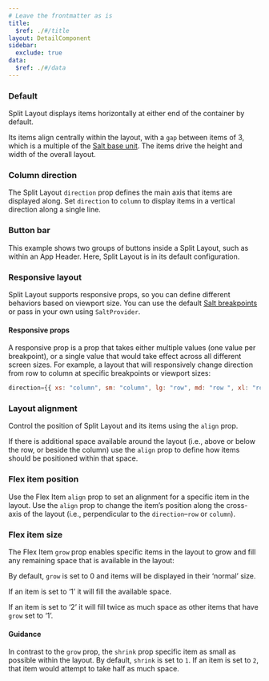 ```yaml
---
# Leave the frontmatter as is
title:
  $ref: ./#/title
layout: DetailComponent
sidebar:
  exclude: true
data:
  $ref: ./#/data
---
```


<LivePreviewControls>

<LivePreview componentName="split-layout" exampleName="Default" >

### Default

Split Layout displays items horizontally at either end of the container by default.

Its items align centrally within the layout, with a `gap` between items of 3, which is a multiple of the [Salt base unit](/salt/foundations/spacing). The items drive the height and width of the overall layout.

</LivePreview>

<LivePreview componentName="split-layout" exampleName="ColumnDirection" >

### Column direction

The Split Layout `direction` prop defines the main axis that items are displayed along. Set `direction` to `column` to display items in a vertical direction along a single line.

</LivePreview>

<LivePreview componentName="split-layout" exampleName="ButtonBar" >

### Button bar

This example shows two groups of buttons inside a Split Layout, such as within an App Header. Here, Split Layout is in its default configuration.

</LivePreview>

<LivePreview componentName="split-layout" exampleName="ResponsiveLayout" >

### Responsive layout

Split Layout supports responsive props, so you can define different behaviors based on viewport size. You can use the default [Salt breakpoints](https://www.saltdesignsystem.com/salt/foundations/responsiveness) or pass in your own using `SaltProvider`.

#### Responsive props

A responsive prop is a prop that takes either multiple values (one value per breakpoint), or a single value that would take effect across all different screen sizes. For example, a layout that will responsively change direction from row to column at specific breakpoints or viewport sizes:

```js
direction={{ xs: "column", sm: "column", lg: "row", md: "row ", xl: "row" }}
```

</LivePreview>

<LivePreview componentName="split-layout" exampleName="LayoutAlignment" >

### Layout alignment

Control the position of Split Layout and its items using the `align` prop.

If there is additional space available around the layout (i.e., above or below the row, or beside the column) use the `align` prop to define how items should be positioned within that space.

</LivePreview>

<LivePreview componentName="split-layout" exampleName="FlexItemPosition" >

### Flex item position

Use the Flex Item `align` prop to set an alignment for a specific item in the layout. Use the `align` prop to change the item’s position along the cross-axis of the layout (i.e., perpendicular to the `direction`–`row` or `column`).

</LivePreview>

<LivePreview componentName="split-layout" exampleName="FlexItemSize" >

### Flex item size

The Flex Item `grow` prop enables specific items in the layout to grow and fill any remaining space that is available in the layout:

By default, `grow` is set to 0 and items will be displayed in their ‘normal’ size.

If an item is set to ‘1’ it will fill the available space.

If an item is set to ‘2’ it will fill twice as much space as other items that have `grow` set to ‘1’.

#### Guidance

In contrast to the `grow` prop, the `shrink` prop specific item as small as possible within the layout. By default, `shrink` is set to `1`. If an item is set to `2`, that item would attempt to take half as much space.

</LivePreview>

</LivePreviewControls>
